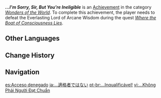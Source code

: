 {{Achievement Infobox
|id           = 84085
|order id     = 5064
|category     = Wonders of the World
|description  = Prevent the birth of the "forged god."
|requirements = Earned during ''[[Where the Boat of Consciousness Lies]]''.
|primogems    = 5
|hidden       = 1
|type         = Quest
|quest        = Akasha Pulses, the Kalpa Flame Rises
}}
'''''...I'm Sorry, Sir, But You're Ineligible''''' is an [[Achievement]] in the category ''[[Wonders of the World]]''. To complete this achievement, the player needs to defeat the Everlasting Lord of Arcane Wisdom during the quest ''[[Where the Boat of Consciousness Lies]]''.
<!--
==Trivia==
-->
==Other Languages==
{{Other Languages
|en      = ...I'm Sorry, Sir, But You're Ineligible
|zhs     = …并非是适格者
|zhs_rm  = ...Bìngfēi shì Shìgé-zhě
|zht     = …並非是適格者
|zht_rm  = ...Bìngfēi shì Shìgé-zhě
|zh_tl   = ...Is Not a Qualified Person
|ja      = …適格者ではない
|ja_rm   = ...Tekikakusha de wa Nai
|ja_tl   = ...Not a Qualified Person
|ko      = …자격이 없는 자
|ko_tl   = ...Disqualified Person
|es      = Acceso denegado
|es_tl   = Access Denied
|fr      = ...&nbsp;Non éligible !
|fr_tl   = ...Ineligible!
|ru      = Вы не соответствуете требованиям
|ru_tl   = You Don't Match Requirements
|th      = ...นายไม่มีสิทธิ์
|th_rm   = ...Nai Mai Mi Sit
|th_tl   = ...You're Ineligible
|vi      = ...Không Phải Người Đạt Chuẩn
|vi_tl   = 
|de      = ...&nbsp;Nicht berechtigt
|de_tl   = ... Not Eligible
|id      = Maaf, Anda Tidak Memenuhi Syarat
|id_tl   = Sorry, You Are Not Eligible
|pt      = ...Inqualificável!
|pt_tl   = 
|tr      = ...&nbsp;Üzgünüm Ama Bu Pozisyon İçin Yetersizsiniz.
|tr_tl   = ... I'm Sorry But You Are Inadequate For This Position.
|it      = Mi spiace, ma non ne hai il diritto...
|it_tl   = I'm Sorry, But You Don't Have the Right...
}}

==Change History==
{{Change History|3.2}}
<!--
==References==
{{Reflist}}
-->
==Navigation==
{{Achievement Navbox}}

[[es:Acceso denegado]]
[[ja:…適格者ではない]]
[[pt-br:...Inqualificável!]]
[[vi:...Không Phải Người Đạt Chuẩn]]